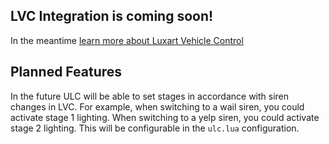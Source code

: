## LVC Integration is coming soon!

In the meantime [learn more about Luxart Vehicle Control](https://github.com/TrevorBarns/luxart-vehicle-control)

## Planned Features

In the future ULC will be able to set stages in accordance with siren changes in LVC.
For example, when switching to a wail siren, you could activate stage 1 lighting.
When switching to a yelp siren, you could activate stage 2 lighting. This will be
configurable in the `ulc.lua` configuration.
